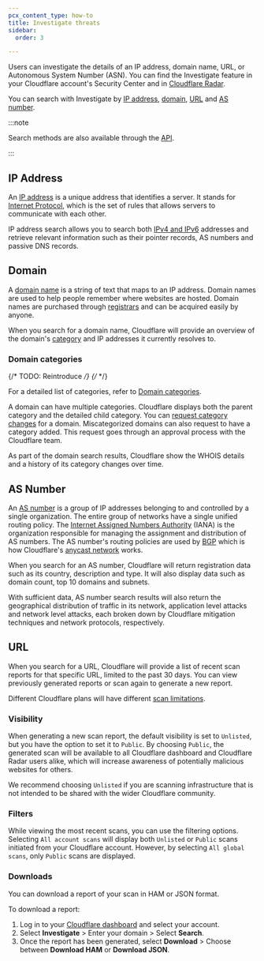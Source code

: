 ```yaml
---
pcx_content_type: how-to
title: Investigate threats
sidebar:
  order: 3

---
```



Users can investigate the details of an IP address, domain name, URL, or Autonomous System Number (ASN). You can find the Investigate feature in your Cloudflare account's Security Center and in [Cloudflare Radar](https://radar.cloudflare.com/scan).

You can search with Investigate by [IP address](/security-center/investigate/investigate-threats/#ip-address), [domain](/security-center/investigate/investigate-threats/#domain), [URL](/security-center/investigate/investigate-threats/#url) and [AS number](/security-center/investigate/investigate-threats/#as-number).

:::note

Search methods are also available through the [API](/security-center/intel-apis/).

:::

## IP Address

An [IP address](https://www.cloudflare.com/learning/dns/glossary/what-is-my-ip-address/) is a unique address that identifies a server. It stands for [Internet Protocol](https://www.cloudflare.com/learning/network-layer/internet-protocol/), which is the set of rules that allows servers to communicate with each other.

IP address search allows you to search both [IPv4 and IPv6](https://www.cloudflare.com/learning/dns/glossary/what-is-my-ip-address/) addresses and retrieve relevant information such as their pointer records, AS numbers and passive DNS records.

## Domain

A [domain name](https://www.cloudflare.com/learning/dns/glossary/what-is-a-domain-name/) is a string of text that maps to an IP address. Domain names are used to help people remember where websites are hosted. Domain names are purchased through [registrars](/registrar/) and can be acquired easily by anyone.

When you search for a domain name, Cloudflare will provide an overview of the domain's [category](#domain-categories) and IP addresses it currently resolves to.

### Domain categories

{/* TODO: Reintroduce */}
{/* <Render file="gateway/domain-categories" product="cloudflare-one" /> */}

For a detailed list of categories, refer to [Domain categories](/cloudflare-one/policies/gateway/domain-categories/).

A domain can have multiple categories. Cloudflare displays both the parent category and the detailed child category. You can [request category changes](/security-center/investigate/change-categorization/) for a domain. Miscategorized domains can also request to have a category added. This request goes through an approval process with the Cloudflare team.

As part of the domain search results, Cloudflare show the WHOIS details and a history of its category changes over time.

## AS Number

An [AS number](https://www.cloudflare.com/learning/network-layer/what-is-an-autonomous-system/) is a group of IP addresses belonging to and controlled by a single organization. The entire group of networks have a single unified routing policy. The [Internet Assigned Numbers Authority](https://www.iana.org/) (IANA) is the organization responsible for managing the assignment and distribution of AS numbers. The AS number's routing policies are used by [BGP](https://www.cloudflare.com/learning/security/glossary/what-is-bgp/) which is how Cloudflare's [anycast network](https://www.cloudflare.com/learning/cdn/glossary/anycast-network/) works.

When you search for an AS number, Cloudflare will return registration data such as its country, description and type. It will also display data such as domain count, top 10 domains and subnets.

With sufficient data, AS number search results will also return the geographical distribution of traffic in its network, application level attacks and network level attacks, each broken down by Cloudflare mitigation techniques and network protocols, respectively.

## URL

When you search for a URL, Cloudflare will provide a list of recent scan reports for that specific URL, limited to the past 30 days. You can view previously generated reports or scan again to generate a new report.

Different Cloudflare plans will have different [scan limitations](/security-center/investigate/scan-limits/).

### Visibility

When generating a new scan report, the default visibility is set to `Unlisted`, but you have the option to set it to `Public`. By choosing `Public`, the generated scan will be available to all Cloudflare dashboard and Cloudflare Radar users alike, which will increase awareness of potentially malicious websites for others.

We recommend choosing `Unlisted` if you are scanning infrastructure that is not intended to be shared with the wider Cloudflare community.

### Filters

While viewing the most recent scans, you can use the filtering options. Selecting `All account scans` will display both `Unlisted` or `Public` scans initiated from your Cloudflare account. However, by selecting `All global scans`, only `Public` scans are displayed.

### Downloads

You can download a report of your scan in HAM or JSON format.

To download a report:

1. Log in to your [Cloudflare dashboard](https://dash.cloudflare.com/) and select your account.
2. Select **Investigate** > Enter your domain > Select **Search**.
3. Once the report has been generated, select **Download** > Choose between **Download HAM** or **Download JSON**.